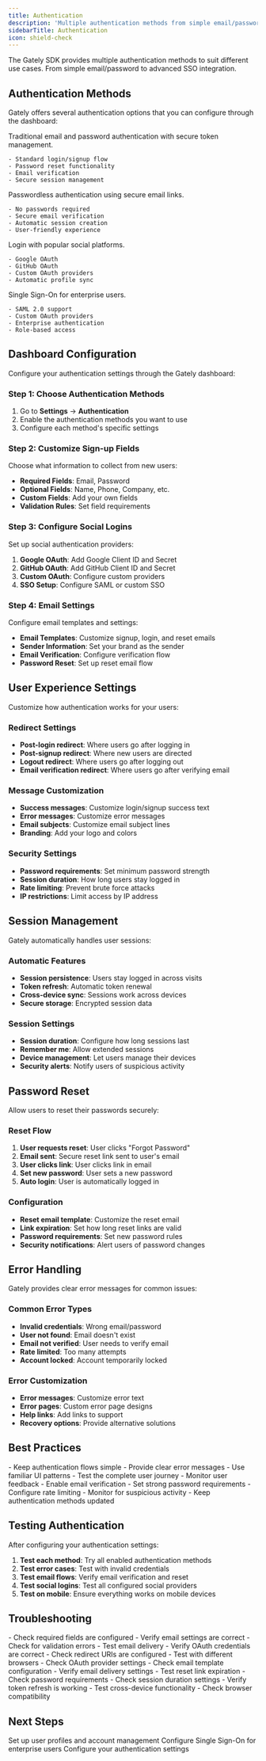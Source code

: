```yaml
---
title: Authentication
description: 'Multiple authentication methods from simple email/password to advanced SSO integration'
sidebarTitle: Authentication
icon: shield-check
---
```


The Gately SDK provides multiple authentication methods to suit different use cases. From simple email/password to advanced SSO integration.

## Authentication Methods

Gately offers several authentication options that you can configure through the dashboard:

<CardGroup cols={2}>
  <Card title="Email/Password" icon="mail">
    Traditional email and password authentication with secure token management.
    
    - Standard login/signup flow
    - Password reset functionality
    - Email verification
    - Secure session management
  </Card>
  
  <Card title="Magic Link" icon="link">
    Passwordless authentication using secure email links.
    
    - No passwords required
    - Secure email verification
    - Automatic session creation
    - User-friendly experience
  </Card>
  
  <Card title="Social Login" icon="users">
    Login with popular social platforms.
    
    - Google OAuth
    - GitHub OAuth
    - Custom OAuth providers
    - Automatic profile sync
  </Card>
  
  <Card title="SSO Integration" icon="shield">
    Single Sign-On for enterprise users.
    
    - SAML 2.0 support
    - Custom OAuth providers
    - Enterprise authentication
    - Role-based access
  </Card>
</CardGroup>

## Dashboard Configuration

Configure your authentication settings through the Gately dashboard:

### Step 1: Choose Authentication Methods

1. Go to **Settings** → **Authentication**
2. Enable the authentication methods you want to use
3. Configure each method's specific settings

### Step 2: Customize Sign-up Fields

Choose what information to collect from new users:

- **Required Fields**: Email, Password
- **Optional Fields**: Name, Phone, Company, etc.
- **Custom Fields**: Add your own fields
- **Validation Rules**: Set field requirements

### Step 3: Configure Social Logins

Set up social authentication providers:

1. **Google OAuth**: Add Google Client ID and Secret
2. **GitHub OAuth**: Add GitHub Client ID and Secret
3. **Custom OAuth**: Configure custom providers
4. **SSO Setup**: Configure SAML or custom SSO

### Step 4: Email Settings

Configure email templates and settings:

- **Email Templates**: Customize signup, login, and reset emails
- **Sender Information**: Set your brand as the sender
- **Email Verification**: Configure verification flow
- **Password Reset**: Set up reset email flow

## User Experience Settings

Customize how authentication works for your users:

### Redirect Settings
- **Post-login redirect**: Where users go after logging in
- **Post-signup redirect**: Where new users are directed
- **Logout redirect**: Where users go after logging out
- **Email verification redirect**: Where users go after verifying email

### Message Customization
- **Success messages**: Customize login/signup success text
- **Error messages**: Customize error messages
- **Email subjects**: Customize email subject lines
- **Branding**: Add your logo and colors

### Security Settings
- **Password requirements**: Set minimum password strength
- **Session duration**: How long users stay logged in
- **Rate limiting**: Prevent brute force attacks
- **IP restrictions**: Limit access by IP address

## Session Management

Gately automatically handles user sessions:

### Automatic Features
- **Session persistence**: Users stay logged in across visits
- **Token refresh**: Automatic token renewal
- **Cross-device sync**: Sessions work across devices
- **Secure storage**: Encrypted session data

### Session Settings
- **Session duration**: Configure how long sessions last
- **Remember me**: Allow extended sessions
- **Device management**: Let users manage their devices
- **Security alerts**: Notify users of suspicious activity

## Password Reset

Allow users to reset their passwords securely:

### Reset Flow
1. **User requests reset**: User clicks "Forgot Password"
2. **Email sent**: Secure reset link sent to user's email
3. **User clicks link**: User clicks link in email
4. **Set new password**: User sets a new password
5. **Auto login**: User is automatically logged in

### Configuration
- **Reset email template**: Customize the reset email
- **Link expiration**: Set how long reset links are valid
- **Password requirements**: Set new password rules
- **Security notifications**: Alert users of password changes

## Error Handling

Gately provides clear error messages for common issues:

### Common Error Types
- **Invalid credentials**: Wrong email/password
- **User not found**: Email doesn't exist
- **Email not verified**: User needs to verify email
- **Rate limited**: Too many attempts
- **Account locked**: Account temporarily locked

### Error Customization
- **Error messages**: Customize error text
- **Error pages**: Custom error page designs
- **Help links**: Add links to support
- **Recovery options**: Provide alternative solutions

## Best Practices

<CardGroup cols={2}>
  <Card title="User Experience" icon="users">
    - Keep authentication flows simple
    - Provide clear error messages
    - Use familiar UI patterns
    - Test the complete user journey
    - Monitor user feedback
  </Card>
  
  <Card title="Security" icon="shield">
    - Enable email verification
    - Set strong password requirements
    - Configure rate limiting
    - Monitor for suspicious activity
    - Keep authentication methods updated
  </Card>
</CardGroup>

## Testing Authentication

After configuring your authentication settings:

1. **Test each method**: Try all enabled authentication methods
2. **Test error cases**: Test with invalid credentials
3. **Test email flows**: Verify email verification and reset
4. **Test social logins**: Test all configured social providers
5. **Test on mobile**: Ensure everything works on mobile devices

## Troubleshooting

<AccordionGroup>
  <Accordion title="Users can't sign up">
    - Check required fields are configured
    - Verify email settings are correct
    - Check for validation errors
    - Test email delivery
  </Accordion>
  
  <Accordion title="Social login not working">
    - Verify OAuth credentials are correct
    - Check redirect URIs are configured
    - Test with different browsers
    - Check OAuth provider settings
  </Accordion>
  
  <Accordion title="Password reset not working">
    - Check email template configuration
    - Verify email delivery settings
    - Test reset link expiration
    - Check password requirements
  </Accordion>
  
  <Accordion title="Session issues">
    - Check session duration settings
    - Verify token refresh is working
    - Test cross-device functionality
    - Check browser compatibility
  </Accordion>
</AccordionGroup>

## Next Steps

<CardGroup cols={3}>
  <Card
    title="User Management"
    icon="users"
    href="/user-management"
  >
    Set up user profiles and account management
  </Card>
  <Card
    title="SSO Setup"
    icon="shield"
    href="/sso"
  >
    Configure Single Sign-On for enterprise users
  </Card>
  <Card
    title="Dashboard"
    icon="settings"
    href="https://app.usegately.com"
  >
    Configure your authentication settings
  </Card>
</CardGroup>